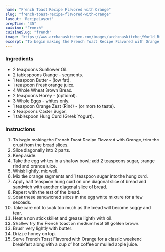 ---
name: "French Toast Recipe Flavored with Orange"
slug: "french-toast-recipe-flavored-with-orange"
layout: 'RecipeLayout'
prepTime: "35"
cuisine: "French"
cuisineSlug: "french"
image: "https://www.archanaskitchen.com/images/archanaskitchen/World_Breakfast/French_Toast_Recipe_Flavored_with_Orange-1.jpg"
excerpt: "To begin making the French Toast Recipe Flavored with Orange, trim the crust from the bread slices"
---

### Ingredients

- 2 teaspoons Sunflower Oil.
- 2 tablespoons Orange - segments.
- 1 teaspoon Butter - (low fat).
- 1 teaspoon Fresh orange juice.
- 4 Whole Wheat Brown Bread.
- 2 teaspoons Honey - (optional).
- 3 Whole Eggs - whites only.
- 1 teaspoon Orange Zest (Rind) - (or more to taste).
- 3 teaspoons Caster Sugar.
- 1 tablespoon Hung Curd (Greek Yogurt).

### Instructions

1. To begin making the French Toast Recipe Flavored with Orange, trim the crust from the bread slices.
1. Slice diagonally into 2 parts.
1. Keep aside.
1. Take the egg whites in a shallow bowl; add 2 teaspoons sugar, orange rind and orange juice.
1. Whisk lightly, mix well.
1. Mix the orange segments and 1 teaspoon sugar into the hung curd.
1. Apply half teaspoon hung curd on one diagonal slice of bread and sandwich with another diagonal slice of bread.
1. Repeat with the rest of the bread.
1. Soak these sandwiched slices in the egg white mixture for a few seconds.
1. Take care not to soak too much as the bread will become soggy and tear.
1. Heat a non stick skillet and grease lightly with oil.
1. Shallow fry the French toast on medium heat till golden brown.
1. Brush very lightly with butter.
1. Drizzle honey on top.
1. Serve French Toast Flavored with Orange for a classic weekend breakfast along with a cup of hot coffee or mulled apple juice.
